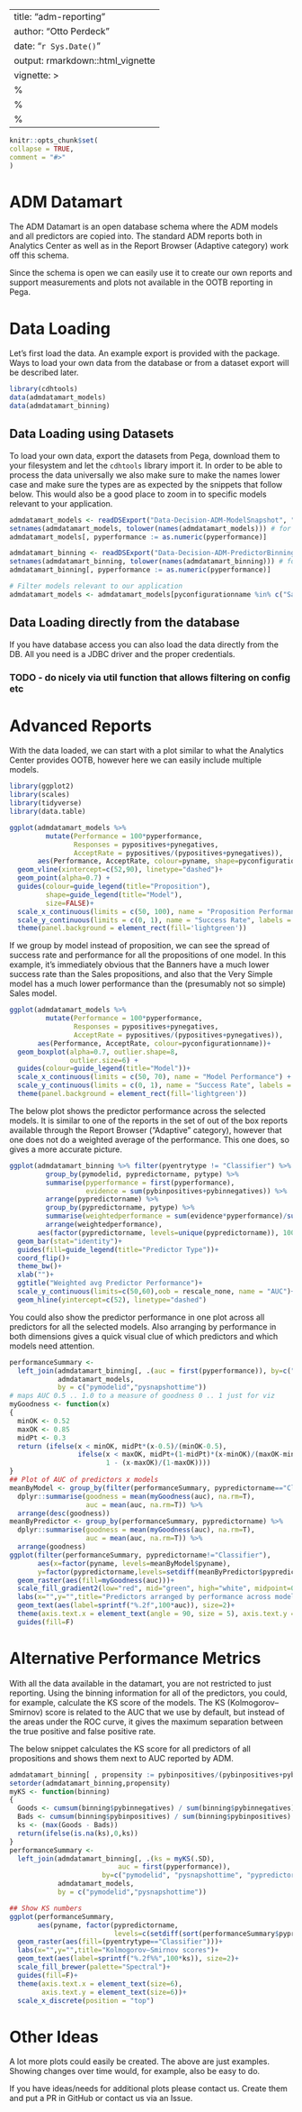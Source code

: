 ---
title: "adm-reporting"
author: "Otto Perdeck"
date: "`r Sys.Date()`"
output: rmarkdown::html_vignette
vignette: >
  %\VignetteIndexEntry{adm-reporting}
  %\VignetteEngine{knitr::rmarkdown}
  %\VignetteEncoding{UTF-8}
  ---
  
```r
knitr::opts_chunk$set(
collapse = TRUE,
comment = "#>"
)
```

# ADM Datamart

The ADM Datamart is an open database schema where the ADM models and all predictors are copied into. The standard ADM reports both in Analytics Center as well as in the Report Browser (Adaptive category) work off this schema.

Since the schema is open we can easily use it to create our own reports and support measurements and plots not available in the OOTB reporting in Pega.

# Data Loading

Let's first load the data. An example export is provided with the package. Ways to load your own data from the database or from
a dataset export will be described later.

```r
library(cdhtools)
data(admdatamart_models)
data(admdatamart_binning)
```

## Data Loading using Datasets

To load your own data, export the datasets from Pega, download them to your filesystem and let the `cdhtools` library import it. In order to be able to process the data universally we also make sure to make the names lower case and make sure the types are as expected by the snippets that follow below. This would also be a good place to zoom in to specific models relevant to your application.

```r
admdatamart_models <- readDSExport("Data-Decision-ADM-ModelSnapshot", "~/Downloads")
setnames(admdatamart_models, tolower(names(admdatamart_models))) # for compatibility with database approach
admdatamart_models[, pyperformance := as.numeric(pyperformance)]

admdatamart_binning <- readDSExport("Data-Decision-ADM-PredictorBinningSnapshot", "~/Downloads")
setnames(admdatamart_binning, tolower(names(admdatamart_binning))) # for compatibility with database approach
admdatamart_binning[, pyperformance := as.numeric(pyperformance)]

# Filter models relevant to our application
admdatamart_models <- admdatamart_models[pyconfigurationname %in% c("SalesModel", "BannerModel")]
```

## Data Loading directly from the database

If you have database access you can also load the data directly from the DB. All you need is a JDBC driver and the proper credentials.

### TODO - do nicely via util function that allows filtering on config etc

# Advanced Reports

With the data loaded, we can start with a plot similar to what the Analytics Center provides OOTB, however here we can easily include multiple models.

```r
library(ggplot2)
library(scales)
library(tidyverse)
library(data.table)

ggplot(admdatamart_models %>%
         mutate(Performance = 100*pyperformance,
                Responses = pypositives+pynegatives,
                AcceptRate = pypositives/(pypositives+pynegatives)),
       aes(Performance, AcceptRate, colour=pyname, shape=pyconfigurationname, size=log(Responses)))+
  geom_vline(xintercept=c(52,90), linetype="dashed")+
  geom_point(alpha=0.7) +
  guides(colour=guide_legend(title="Proposition"),
         shape=guide_legend(title="Model"),
         size=FALSE)+
  scale_x_continuous(limits = c(50, 100), name = "Proposition Performance") +
  scale_y_continuous(limits = c(0, 1), name = "Success Rate", labels = scales::percent) +
  theme(panel.background = element_rect(fill='lightgreen'))
```

If we group by model instead of proposition, we can see the spread of success rate and performance for all the propositions of one model. In this example, it’s immediately obvious that the Banners have a much lower success rate than the Sales propositions, and also that the Very Simple model has a much lower performance than the (presumably not so simple) Sales model.

```r
ggplot(admdatamart_models %>%
         mutate(Performance = 100*pyperformance,
                Responses = pypositives+pynegatives,
                AcceptRate = pypositives/(pypositives+pynegatives)),
       aes(Performance, AcceptRate, colour=pyconfigurationname))+
  geom_boxplot(alpha=0.7, outlier.shape=8,
               outlier.size=6) +
  guides(colour=guide_legend(title="Model"))+
  scale_x_continuous(limits = c(50, 70), name = "Model Performance") +
  scale_y_continuous(limits = c(0, 1), name = "Success Rate", labels = scales::percent) +
  theme(panel.background = element_rect(fill='lightgreen'))
```

The below plot shows the predictor performance across the selected models. It is similar to one of the reports in the set of out of the box reports available through the Report Browser ("Adaptive" category), however that one does not do a weighted average of the performance. This one does, so gives a more accurate picture.

```r
ggplot(admdatamart_binning %>% filter(pyentrytype != "Classifier") %>%
         group_by(pymodelid, pypredictorname, pytype) %>%
         summarise(pyperformance = first(pyperformance),
                   evidence = sum(pybinpositives+pybinnegatives)) %>%
         arrange(pypredictorname) %>% 
         group_by(pypredictorname, pytype) %>%
         summarise(weightedperformance = sum(evidence*pyperformance)/sum(evidence)) %>%
         arrange(weightedperformance),
       aes(factor(pypredictorname, levels=unique(pypredictorname)), 100*weightedperformance, fill=pytype)) +
  geom_bar(stat="identity")+
  guides(fill=guide_legend(title="Predictor Type"))+
  coord_flip()+
  theme_bw()+
  xlab("")+
  ggtitle("Weighted avg Predictor Performance")+
  scale_y_continuous(limits=c(50,60),oob = rescale_none, name = "AUC")+
  geom_hline(yintercept=c(52), linetype="dashed")
```

You could also show the predictor performance in one plot across all predictors for all the selected models. Also arranging by performance in both dimensions gives a quick visual clue of which predictors and which models need attention.

```r
performanceSummary <- 
  left_join(admdatamart_binning[, .(auc = first(pyperformance)), by=c("pymodelid", "pysnapshottime", "pypredictorname")],
            admdatamart_models,
            by = c("pymodelid","pysnapshottime"))
# maps AUC 0.5 .. 1.0 to a measure of goodness 0 .. 1 just for viz
myGoodness <- function(x)
{
  minOK <- 0.52
  maxOK <- 0.85
  midPt <- 0.3
  return (ifelse(x < minOK, midPt*(x-0.5)/(minOK-0.5), 
                 ifelse(x < maxOK, midPt+(1-midPt)*(x-minOK)/(maxOK-minOK), 
                        1 - (x-maxOK)/(1-maxOK))))
}
## Plot of AUC of predictors x models
meanByModel <- group_by(filter(performanceSummary, pypredictorname=="Classifier"), pyname) %>% 
  dplyr::summarise(goodness = mean(myGoodness(auc), na.rm=T),
                   auc = mean(auc, na.rm=T)) %>% 
  arrange(desc(goodness))
meanByPredictor <- group_by(performanceSummary, pypredictorname) %>% 
  dplyr::summarise(goodness = mean(myGoodness(auc), na.rm=T),
                   auc = mean(auc, na.rm=T)) %>% 
  arrange(goodness)
ggplot(filter(performanceSummary, pypredictorname!="Classifier"), 
       aes(x=factor(pyname, levels=meanByModel$pyname), 
       y=factor(pypredictorname,levels=setdiff(meanByPredictor$pypredictorname, "Classifier"))))+
  geom_raster(aes(fill=myGoodness(auc)))+
  scale_fill_gradient2(low="red", mid="green", high="white", midpoint=0.5) +
  labs(x="",y="",title="Predictors arranged by performance across models")+
  geom_text(aes(label=sprintf("%.2f",100*auc)), size=2)+
  theme(axis.text.x = element_text(angle = 90, size = 5), axis.text.y = element_text(size = 5))+
  guides(fill=F)
```

# Alternative Performance Metrics

With all the data available in the datamart, you are not restricted to just reporting. Using the binning information for all of the predictors, you could, for example, calculate the KS score of the models. The KS (Kolmogorov–Smirnov) score is related to the AUC that we use by default, but instead of the areas under the ROC curve, it gives the maximum separation between the true positive and false positive rate.

The below snippet calculates the KS score for all predictors of all propositions and shows them next to AUC reported by ADM.


```r
admdatamart_binning[ , propensity := pybinpositives/(pybinpositives+pybinnegatives)]
setorder(admdatamart_binning,propensity)
myKS <- function(binning)
{
  Goods <- cumsum(binning$pybinnegatives) / sum(binning$pybinnegatives)
  Bads <- cumsum(binning$pybinpositives) / sum(binning$pybinpositives)
  ks <- (max(Goods - Bads))
  return(ifelse(is.na(ks),0,ks))
}
performanceSummary <- 
  left_join(admdatamart_binning[, .(ks = myKS(.SD),
                           auc = first(pyperformance)), 
                       by=c("pymodelid", "pysnapshottime", "pypredictorname","pyentrytype")],
            admdatamart_models,
            by = c("pymodelid","pysnapshottime"))

## Show KS numbers
ggplot(performanceSummary, 
       aes(pyname, factor(pypredictorname,
                          levels=c(setdiff(sort(performanceSummary$pypredictorname,decreasing = T), "Classifier"),"Classifier"))))+
  geom_raster(aes(fill=(pyentrytype=="Classifier")))+
  labs(x="",y="",title="Kolmogorov–Smirnov scores")+
  geom_text(aes(label=sprintf("%.2f%%",100*ks)), size=2)+
  scale_fill_brewer(palette="Spectral")+
  guides(fill=F)+
  theme(axis.text.x = element_text(size=6),
        axis.text.y = element_text(size=6))+
  scale_x_discrete(position = "top")
```

# Other Ideas

A lot more plots could easily be created. The above are just examples. Showing changes over time would, for example, also be easy to do.

If you have ideas/needs for additional plots please contact us. Create them and put a PR in GitHub or contact us via an Issue.


